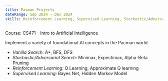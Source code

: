```yaml
---
title: Pacman Projects 
dateRange: Sep 2024 - Dec 2024
skills: Reinforcement Learning, Supervised Learning, Stochastic/Adversarial Search
---
```


Course: CS471 - Intro to Artificial Intelligence

Implement a variety of foundational AI concepts in the Pacman world. 

- *Vanilla Search:* A*, BFS, DFS
- *Stochastic/Adversarial Search:* Minimax, Expectimax, Alpha-Beta Pruning
- *Reinforcement Learning:* Q Learning, Approximate Q learning
- *Supervised Learning:* Bayes Net, Hidden Markov Model